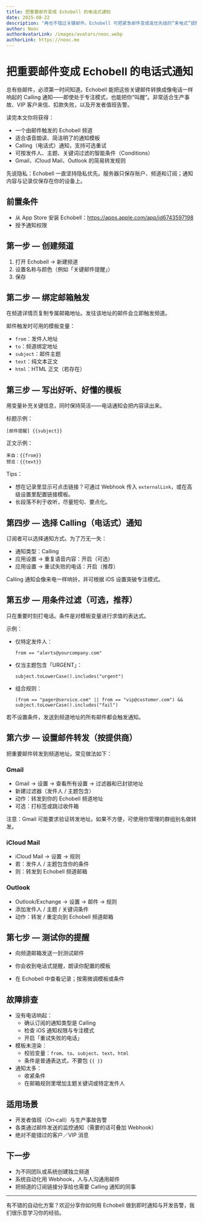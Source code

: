 ```yaml
---
title: 把重要邮件变成 Echobell 的电话式通知
date: 2025-08-22
description: "再也不错过关键邮件。Echobell 可把紧急邮件变成高优先级的“来电式”提醒。创建邮箱触发的频道，设置模板和条件，即刻启用。"
author: Nooc
authorAvatarLink: /images/avatars/nooc.webp
authorLink: https://nooc.me
---
```


# 把重要邮件变成 Echobell 的电话式通知

总有些邮件，必须第一时间知道。Echobell 能把这些关键邮件转换成像电话一样响起的 Calling 通知——即使处于专注模式，也能把你“叫醒”。非常适合生产事故、VIP 客户来信、扣款失败，以及开发者值班告警。

读完本文你将获得：

- 一个由邮件触发的 Echobell 频道
- 适合语音朗读、简洁明了的通知模板
- Calling（电话式）通知，支持可选重试
- 可按发件人、主题、关键词过滤的智能条件（Conditions）
- Gmail、iCloud Mail、Outlook 的简易转发规则

先说隐私：Echobell 一直坚持隐私优先。服务器只保存账户、频道和订阅；通知内容与记录仅保存在你的设备上。

## 前置条件

- 从 App Store 安装 Echobell：https://apps.apple.com/app/id6743597198
- 授予通知权限

## 第一步 — 创建频道

1. 打开 Echobell → 新建频道
2. 设置名称与颜色（例如「关键邮件提醒」）
3. 保存

## 第二步 — 绑定邮箱触发

在频道详情页复制专属邮箱地址。发往该地址的邮件会立即触发频道。

邮件触发时可用的模板变量：

- `from`：发件人地址
- `to`：频道绑定地址
- `subject`：邮件主题
- `text`：纯文本正文
- `html`：HTML 正文（若存在）

## 第三步 — 写出好听、好懂的模板

用变量补充关键信息，同时保持简洁——电话通知会把内容读出来。

标题示例：

```
[邮件提醒] {{subject}}
```

正文示例：

```
来自：{{from}}
预览：{{text}}
```

Tips：

- 想在记录里显示可点击链接？可通过 Webhook 传入 `externalLink`，或在高级设置里配置链接模板。
- 长段落不利于收听，尽量短句、要点化。

## 第四步 — 选择 Calling（电话式）通知

订阅者可以选择通知方式。为了万无一失：

- 通知类型：Calling
- 应用设置 → 重复语音内容：开启（可选）
- 应用设置 → 重试失败的电话：开启（推荐）

Calling 通知会像来电一样响铃，并可根据 iOS 设置突破专注模式。

## 第五步 — 用条件过滤（可选，推荐）

只在重要时刻打电话。条件是对模板变量进行求值的表达式。

示例：

- 仅特定发件人：
  ```
  from == "alerts@yourcompany.com"
  ```
- 仅当主题包含「URGENT」：
  ```
  subject.toLowerCase().includes("urgent")
  ```
- 组合规则：
  ```
  (from == "pager@service.com" || from == "vip@customer.com") && subject.toLowerCase().includes("fail")
  ```

若不设置条件，发送到频道地址的所有邮件都会触发通知。

## 第六步 — 设置邮件转发（按提供商）

把重要邮件转发到频道地址。常见做法如下：

### Gmail

- Gmail → 设置 → 查看所有设置 → 过滤器和已封锁地址
- 新建过滤器（发件人 / 主题包含）
- 动作：转发到你的 Echobell 频道地址
- 可选：打标签或跳过收件箱

注意：Gmail 可能要求验证转发地址。如果不方便，可使用你管理的群组别名做转发。

### iCloud Mail

- iCloud Mail → 设置 → 规则
- 若：发件人 / 主题包含你的条件
- 则：转发到 Echobell 频道邮箱

### Outlook

- Outlook/Exchange → 设置 → 邮件 → 规则
- 添加发件人 / 主题 / 关键词条件
- 动作：转发 / 重定向到 Echobell 频道邮箱

## 第七步 — 测试你的提醒

- 向频道邮箱发送一封测试邮件
- 你会收到电话式提醒，朗读你配置的模板

- 在 Echobell 中查看记录；按需微调模板或条件

## 故障排查

- 没有电话响起：
  - 确认订阅的通知类型是 Calling
  - 检查 iOS 通知权限与专注模式
  - 开启「重试失败的电话」
- 模板未渲染：
  - 校验变量：`from`、`to`、`subject`、`text`、`html`
  - 条件是普通表达式，不要包 `{{ }}`
- 通知太多：
  - 收紧条件
  - 在邮箱规则里增加主题关键词或特定发件人

## 适用场景

- 开发者值班（On‑call）与生产事故告警
- 各类通过邮件发送的监控通知（需要的话可叠加 Webhook）
- 绝对不能错过的客户／VIP 消息

## 下一步

- 为不同团队或系统创建独立频道
- 系统自动化用 Webhook，人与人沟通用邮件
- 把频道的订阅链接分享给也需要 Calling 通知的同事

---

有不错的自动化方案？欢迎分享你如何用 Echobell 做到即时通知与开发告警，我们很乐意学习你的经验。
